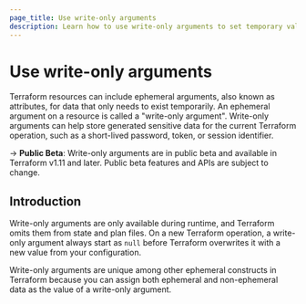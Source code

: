 ```yaml
---
page_title: Use write-only arguments
description: Learn how to use write-only arguments to set temporary values that can only be overwritten and are not stored in Terraform's state.
---
```


<!-- THIS IS HIDDEN FOR NOW - TODO FOR GA: unhide when we have a code snippet to share and I can add more details -->

# Use write-only arguments

Terraform resources can include ephemeral arguments, also known as attributes, for data that only needs to exist temporarily. An ephemeral argument on a resource is called a "write-only argument". Write-only arguments can help store generated sensitive data for the current Terraform operation, such as a short-lived password, token, or session identifier.

-> **Public Beta**: Write-only arguments are in public beta and available in Terraform v1.11 and later.  Public beta features and APIs are subject to change.


## Introduction

Write-only arguments are only available during runtime, and Terraform omits them from state and plan files. On a new Terraform operation, a write-only argument always start as `null` before Terraform overwrites it with a new value from your configuration.

Write-only arguments are unique among other ephemeral constructs in Terraform because you can assign both ephemeral and non-ephemeral data as the value of a write-only argument.

<!-- TODO: Update with a code sample when we have one

## Define a write-only value

## Set a write-only value

Example of setting an ephemeral value:

Example of setting a non-ephemeral value:

Add guidance on avoiding acciedentally leaking a non-ephemeral value in a write-only argument.

-->

<!-- TODO: Update with provider code samples when we have them

## Provider examples

### Vault example

### AWS example

-->

